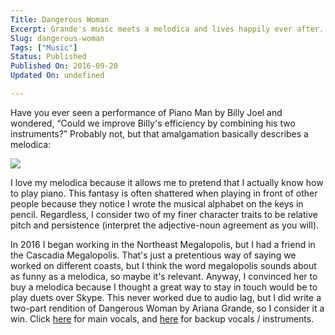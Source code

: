 ```yaml
---
Title: Dangerous Woman
Excerpt: Grande's music meets a melodica and lives happily ever after.
Slug: dangerous-woman
Tags: ["Music"]
Status: Published
Published On: 2016-09-20
Updated On: undefined

---
```


Have you ever seen a performance of Piano Man by Billy Joel and wondered, “Could we improve Billy's efficiency by combining his two instruments?” Probably not, but that amalgamation basically describes a melodica:


![](https://www.duncanmcisaac.com/static/5168194941def1733598626667339732/6aca1/Melodica.jpg)


I love my melodica because it allows me to pretend that I actually know how to play piano. This fantasy is often shattered when playing in front of other people because they notice I wrote the musical alphabet on the keys in pencil. Regardless, I consider two of my finer character traits to be relative pitch and persistence (interpret the adjective-noun agreement as you will).


In 2016 I began working in the Northeast Megalopolis, but I had a friend in the Cascadia Megalopolis. That's just a pretentious way of saying we worked on different coasts, but I think the word megalopolis sounds about as funny as a melodica, so maybe it's relevant. Anyway, I convinced her to buy a melodica because I thought a great way to stay in touch would be to play duets over Skype. This never worked due to audio lag, but I did write a two-part rendition of Dangerous Woman by Ariana Grande, so I consider it a win. Click [here](/files/dangerous_woman_1.pdf) for main vocals, and [here](/files/dangerous_woman_2.pdf) for backup vocals / instruments.

